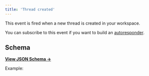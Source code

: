 ```yaml
---
title: 'Thread created'
---
```


This event is fired when a new thread is created in your workspace.

You can subscribe to this event if you want to build an [autoresponder](/api-reference/graphql/threads/autoresponders).

## Schema

[**View JSON Schema →**](https://core-api.uk.plain.com/webhooks/schema/latest.json)

Example:

<Snippet file="webhooks/thread-created.mdx" />
